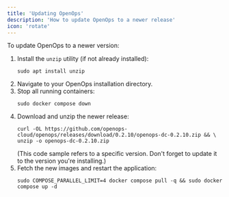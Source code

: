 ```yaml
---
title: 'Updating OpenOps'
description: 'How to update OpenOps to a newer release'
icon: 'rotate'
---
```


To update OpenOps to a newer version:
1. Install the `unzip` utility (if not already installed):
    ```shell
    sudo apt install unzip
    ```
2. Navigate to your OpenOps installation directory.
3. Stop all running containers:
    ```shell
    sudo docker compose down
    ```
4. Download and unzip the newer release:
    ```shell
    curl -OL https://github.com/openops-cloud/openops/releases/download/0.2.10/openops-dc-0.2.10.zip && \
    unzip -o openops-dc-0.2.10.zip
    ```
    (This code sample refers to a specific version. Don't forget to update it to the version you're installing.)
5. Fetch the new images and restart the application:
    ```shell
    sudo COMPOSE_PARALLEL_LIMIT=4 docker compose pull -q && sudo docker compose up -d
    ```

